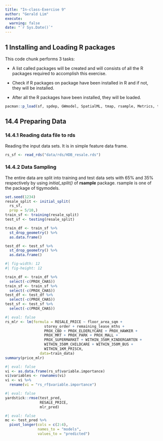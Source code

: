 ```yaml
---
title: "In-class-Exercise 9"
author: "Gerald Lim"
execute:
  warning: false
date: "`r Sys.Date()`"
---
```


## **1 Installing and Loading R packages**

This code chunk performs 3 tasks:

-   A list called packages will be created and will consists of all the R packages required to accomplish this exercise.

-   Check if R packages on package have been installed in R and if not, they will be installed.

-   After all the R packages have been installed, they will be loaded.

```r
pacman::p_load(sf, spdep, GWmodel, SpatialML, tmap, rsample, Metrics, tidyverse, rpart, rpart.plot, ggstatsplot, performance)
```

## **14.4 Preparing Data**

### **14.4.1 Reading data file to rds**

Reading the input data sets. It is in simple feature data frame.

```r
rs_sf <- read_rds("data/rds/HDB_resale.rds")
```

### **14.4.2 Data Sampling**

The entire data are split into training and test data sets with 65% and 35% respectively by using *initial_split()* of **rsample** package. rsample is one of the package of tigymodels.

```r
set.seed(1234) 
resale_split <- initial_split(
  rs_sf,                                
  prop = 5/10,) 
train_sf <- training(resale_split) 
test_sf <- testing(resale_split)
```

```r
train_df <- train_sf %>%
  st_drop_geometry() %>%
  as.data.frame()

test_df <- test_sf %>%
  st_drop_geometry() %>%
  as.data.frame()
```

```r
#| fig-width: 12
#| fig-height: 12
```

```r
train_df <- train_df %>%
  select(-c(PROX_CHAS))
train_sf <- train_sf %>%
  select(-c(PROX_CHAS))
test_df <- test_df %>%
  select(-c(PROX_CHAS))
test_sf <- test_sf %>%
  select(-c(PROX_CHAS))
```

```r
#| eval: false
rs_mlr <- lm(formula = RESALE_PRICE ~ floor_area_sqm +
                  storey_order + remaining_lease_mths +
                  PROX_CBD + PROX_ELDERLYCARE + PROX_HAWKER +
                  PROX_MRT + PROX_PARK + PROX_MALL + 
                  PROX_SUPERMARKET + WITHIN_350M_KINDERGARTEN +
                  WITHIN_350M_CHILDCARE + WITHIN_350M_BUS +
                  WITHIN_1KM_PRISCH,
                data=train_data)
summary(price_mlr)
```

```r
#| eval: false
vi <- as.data.frame(rs_sf$variable.importance)
vi$variables <- rownames(vi)
vi <- vi %>%
  rename(vi = "rs_rf$variable.importance")
```

```r
#| eval: false
yardstick::rmse(test_pred,
                RESALE_PRICE,
                mlr_pred)
```

```r
#| eval: false
mc <- test_pred %>%
  pivot_longer(cols = c(2:4),
               names_to = "models",
               values_to = "predicted")
```
